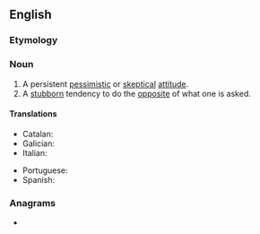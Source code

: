 ==English==

===Etymology===
{{suffix|en|negative|ism}}

===Noun===
{{en-noun|~}}

# A persistent [[pessimistic]] or [[skeptical]] [[attitude]].
# A [[stubborn]] tendency to do the [[opposite]] of what one is asked.

====Translations====
{{trans-top|}}
* Catalan: {{t+|ca|negativisme|m}}
* Galician: {{t|gl|negativismo|m}}
* Italian: {{t|it|negativismo|m}}
{{trans-mid}}
* Portuguese: {{t|pt|negativismo|m}}
* Spanish: {{t|es|negativismo|m}}
{{trans-bottom}}

===Anagrams===
* {{anagrams|en|time-saving|timesaving}}